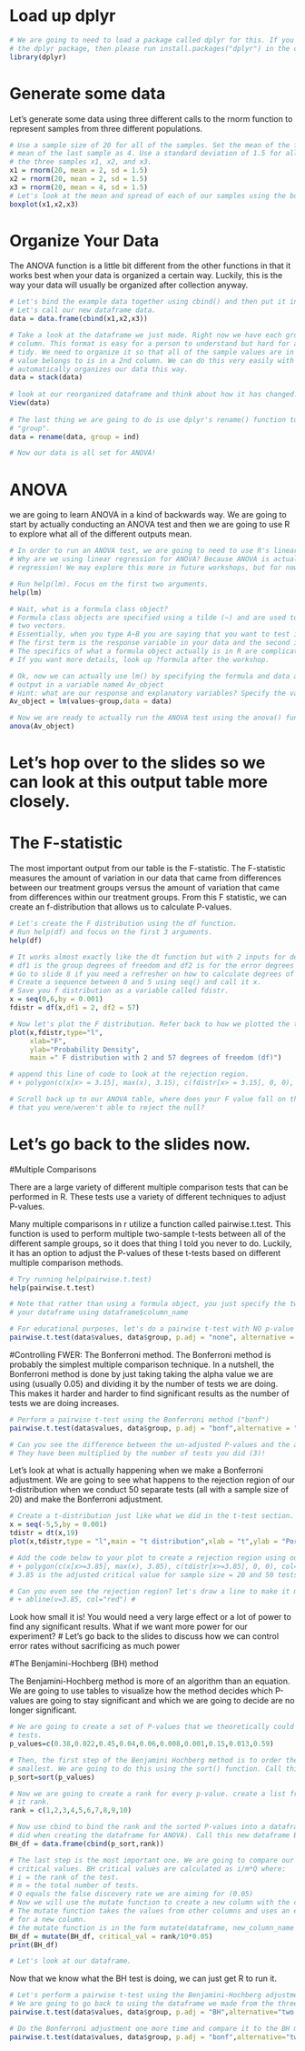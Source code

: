 # Load up dplyr
```r
# We are going to need to load a package called dplyr for this. If you do not have 
# the dplyr package, then please run install.packages("dplyr") in the console first.
library(dplyr)
```

# Generate some data
Let's generate some data using three different calls to the rnorm function to represent samples from three different populations.
```r
# Use a sample size of 20 for all of the samples. Set the mean of the first two samples as 2 and set the 
# mean of the last sample as 4. Use a standard deviation of 1.5 for all samples. We are going to call
# the three samples x1, x2, and x3. 
x1 = rnorm(20, mean = 2, sd = 1.5)
x2 = rnorm(20, mean = 2, sd = 1.5)
x3 = rnorm(20, mean = 4, sd = 1.5)
# Let's look at the mean and spread of each of our samples using the boxplot() function. 
boxplot(x1,x2,x3)
```

# Organize Your Data
The ANOVA function is a little bit different from the other functions in that it works best when your data is organized a certain way. Luckily, this is the way your data will usually be organized after collection anyway.
```r
# Let's bind the example data together using cbind() and then put it into a dataframe with data.frame(). 
# Let's call our new dataframe data. 
data = data.frame(cbind(x1,x2,x3))

# Take a look at the dataframe we just made. Right now we have each group organized into a different 
# column. This format is easy for a person to understand but hard for a computer to understand. It is not
# tidy. We need to organize it so that all of the sample values are in one column and the group each 
# value belongs to is in a 2nd column. We can do this very easily with the stack() function which 
# automatically organizes our data this way. 
data = stack(data)
  
# look at our reorganized dataframe and think about how it has changed. 
View(data)  
  
# The last thing we are going to do is use dplyr's rename() function to change the column name "ind" to 
# "group".
data = rename(data, group = ind)

# Now our data is all set for ANOVA!
```

# ANOVA
we are going to learn ANOVA in a kind of backwards way. We are going to start by actually conducting an ANOVA test and then we are going to use R to explore what all of the different outputs mean. 

```r
# In order to run an ANOVA test, we are going to need to use R's linear regression function lm()
# Why are we using linear regression for ANOVA? Because ANOVA is actually a special application of linear
# regression! We may explore this more in future workshops, but for now do not worry about it. 

# Run help(lm). Focus on the first two arguments. 
help(lm)

# Wait, what is a formula class object? 
# Formula class objects are specified using a tilde (~) and are used to specify a relationship between 
# two vectors.
# Essentially, when you type A~B you are saying that you want to test if variable A is dependent on B.
# The first term is the response variable in your data and the second is the explanatory variable. 
# The specifics of what a formula object actually is in R are complicated and beyond this workshop. 
# If you want more details, look up ?formula after the workshop.  

# Ok, now we can actually use lm() by specifying the formula and data arguments. Run lm and save the 
# output in a variable named Av_object
# Hint: what are our response and explanatory variables? Specify the variables using the column names.
Av_object = lm(values~group,data = data) 

# Now we are ready to actually run the ANOVA test using the anova() function. 
anova(Av_object)

```
# Let's hop over to the slides so we can look at this output table more closely. 

# The F-statistic
The most important output from our table is the F-statistic. The F-statistic measures the amount of variation in our data that came from differences between our treatment groups versus the amount of variation that came from differences within our treatment groups. From this F statistic, we can create an f-distribution that allows us to calculate P-values. 
```r
# Let's create the F distribution using the df function.
# Run help(df) and focus on the first 3 arguments. 
help(df)

# It works almost exactly like the dt function but with 2 inputs for degrees of freedom. 
# df1 is the group degrees of freedom and df2 is for the error degrees of freedom. 
# Go to slide 8 if you need a refresher on how to calculate degrees of freedom. 
# Create a sequence between 0 and 5 using seq() and call it x. 
# Save you f distribution as a variable called fdistr. 
x = seq(0,6,by = 0.001)
fdistr = df(x,df1 = 2, df2 = 57)

# Now let's plot the F distribution. Refer back to how we plotted the t-distribution. 
plot(x,fdistr,type="l",
     xlab="F",
     ylab="Probability Density",
     main =" F distribution with 2 and 57 degrees of freedom (df)")

# append this line of code to look at the rejection region.
# + polygon(c(x[x> = 3.15], max(x), 3.15), c(fdistr[x> = 3.15], 0, 0), col = "red") #

# Scroll back up to our ANOVA table, where does your F value fall on this graph? does it make sense 
# that you were/weren't able to reject the null?
```
# Let's go back to the slides now. 

#Multiple Comparisons

There are a large variety of different multiple comparison tests that can be performed in R. These tests use a variety of different techniques to adjust P-values. 

Many multiple comparisons in r utilize a function called pairwise.t.test. This function is used to perform multiple two-sample t-tests between all of the different sample groups, so it does that thing I told you never to do. Luckily, it has an option to adjust the P-values of these t-tests based on different multiple comparison methods. 
```r
# Try running help(pairwise.t.test)
help(pairwise.t.test)

# Note that rather than using a formula object, you just specify the two columns you are looking at in 
# your dataframe using dataframe$column_name

# For educational purposes, let's do a pairwise t-test with NO p-value adjustment whatsoever ("none"). 
pairwise.t.test(data$values, data$group, p.adj = "none", alternative = "two.sided")

```

#Controlling FWER: The Bonferroni method. 
The Bonferroni method is probably the simplest multiple comparison technique. In a nutshell, the Bonferroni method is done by just taking taking the alpha value we are using (usually 0.05) and dividing it by the number of tests we are doing. This makes it harder and harder to find significant results as the number of tests we are doing increases. 

```r
# Perform a pairwise t-test using the Bonferroni method ("bonf")
pairwise.t.test(data$values, data$group, p.adj = "bonf",alternative = "two.sided")

# Can you see the difference between the un-adjusted P-values and the adjusted P-values? 
# They have been multiplied by the number of tests you did (3)!
```

Let's look at what is actually happening when we make a Bonferroni adjustment. We are going to see what happens to the rejection region of our t-distribution when we conduct 50 separate tests (all with a sample size of 20) and make the Bonferroni adjustment. 
```r
# Create a t-distribution just like what we did in the t-test section.
x = seq(-5,5,by = 0.001)
tdistr = dt(x,19)
plot(x,tdistr,type = "l",main = "t distribution",xlab = "t",ylab = "Porobability Density") + polygon(c(x[x>=3.85], max(x), 3.85), c(tdistr[x>=3.85], 0, 0), col = "red") + abline(v = 3.85, col = "red")

# Add the code below to your plot to create a rejection region using our altered P-value. 
# + polygon(c(x[x>=3.85], max(x), 3.85), c(tdistr[x>=3.85], 0, 0), col="red") #
# 3.85 is the adjusted critical value for sample size = 20 and 50 tests. 

# Can you even see the rejection region? let's draw a line to make it more clear.
# + abline(v=3.85, col="red") #
```
Look how small it is! You would need a very large effect or a lot of power to find any significant 
results. What if we want more power for our experiment? 
# Let's go back to the slides to discuss how we can control error rates without sacrificing as much power

#The Benjamini-Hochberg (BH) method

The Benjamini-Hochberg method is more of an algorithm than an equation. We are going to use tables to visualize how the method decides which P-values are going to stay significant and which we are going to decide are no longer significant. 

```r
# We are going to create a set of P-values that we theoretically could have gotten from performing 10 
# tests. 
p_values=c(0.38,0.022,0.45,0.04,0.06,0.008,0.001,0.15,0.013,0.59)

# Then, the first step of the Benjamini Hochberg method is to order the P-values from largest to 
# smallest. We are going to do this using the sort() function. Call this sorted vector p_sort
p_sort=sort(p_values)

# Now we are going to create a rank for every p-value. create a list from 1 to 10 using c() and call
# it rank.  
rank = c(1,2,3,4,5,6,7,8,9,10)

# Now use cbind to bind the rank and the sorted P-values into a dataframe (should be familiar to what we
# did when creating the dataframe for ANOVA). Call this new dataframe BH_df. 
BH_df = data.frame(cbind(p_sort,rank))

# The last step is the most important one. We are going to compare our ordered P-values to a set of BH 
# critical values. BH critical values are calculated as i/m*Q where:
# i = the rank of the test. 
# m = the total number of tests. 
# Q equals the false discovery rate we are aiming for (0.05)
# Now we will use the mutate function to create a new column with the critical values for each test.
# The mutate function takes the values from other columns and uses an equation to calculate the values 
# for a new column. 
# the mutate function is in the form mutate(dataframe, new_column_name = equation)
BH_df = mutate(BH_df, critical_val = rank/10*0.05)
print(BH_df)

# Let's look at our dataframe. 
```

Now that we know what the BH test is doing, we can just get R to run it. 

```r
# Let's perform a pairwise t-test using the Benjamini-Hochberg adjustment. 
# We are going to go back to using the dataframe we made from the three samples we made at the beginning # of this workshop (the one we called data).
pairwise.t.test(data$values, data$group, p.adj = "BH",alternative="two.sided")

```

```r
# Do the Bonferroni adjustment one more time and compare it to the BH method.
pairwise.t.test(data$values, data$group, p.adj = "bonf",alternative="two.sided")
```
